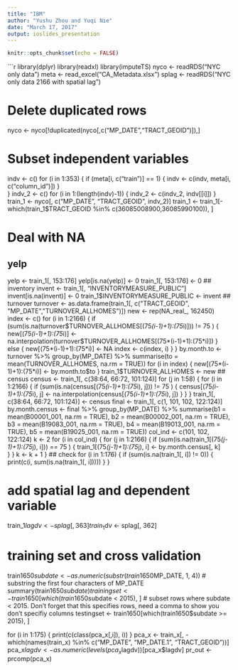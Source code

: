 ---
title: "IBM"
author: "Yushu Zhou and Yuqi Nie"
date: "March 17, 2017"
output: ioslides_presentation
---

```r
knitr::opts_chunk$set(echo = FALSE)
```

```r
library(dplyr)
library(readxl)
library(imputeTS)
nyco <- readRDS("NYC only data")
meta <- read_excel("CA_Metadata.xlsx")
splag <- readRDS("NYC only data 2166 with spatial lag")

# Delete duplicated rows
nyco <- nyco[!duplicated(nyco[,c("MP_DATE","TRACT_GEOID")]),]

# Subset independent variables
indv <- c()
for (i in 1:353) {
  if (meta[i, c("train")] == 1) {
    indv <- c(indv, meta[i, c("column_id")])
  }  
}
indv_2 <- c()
for (i in 1:(length(indv)-1)) {
  indv_2 <- c(indv_2, indv[[i]])
}
train_1 <- nyco[, c("MP_DATE", "TRACT_GEOID", indv_2)]
train_1 <- train_1[-which(train_1$TRACT_GEOID %in% c(36085008900,36085990100)), ]

# Deal with NA
## yelp
yelp <- train_1[, 153:176]
yelp[is.na(yelp)] <- 0
train_1[, 153:176] <- 0
## inventory
invent <- train_1[, "INVENTORYMEASURE_PUBLIC"]
invent[is.na(invent)] <- 0
train_1$INVENTORYMEASURE_PUBLIC <- invent
## turnover
turnover <- as.data.frame(train_1[, c("TRACT_GEOID", "MP_DATE","TURNOVER_ALLHOMES")])
new <- rep(NA_real_, 162450)
index <- c()
for (i in 1:2166) {
  if (sum(is.na(turnover$TURNOVER_ALLHOMES[(75*(i-1)+1):(75*i)])) != 75 ) {
    new[(75*(i-1)+1):(75*i)] <- na.interpolation(turnover$TURNOVER_ALLHOMES[(75*(i-1)+1):(75*i)])
  } else {
    new[(75*(i-1)+1):(75*i)] <- NA
    index <- c(index, i)
  }
}
by.month.to <- turnover %>%
  group_by(MP_DATE) %>%
  summarise(to = mean(TURNOVER_ALLHOMES, na.rm = TRUE))
for (i in index) {
  new[(75*(i-1)+1):(75*i)] <- by.month.to$to
}
train_1$TURNOVER_ALLHOMES <- new
## census
census <- train_1[, c(38:64, 66:72, 101:124)]
for (j in 1:58) {
  for (i in 1:2166) {
    if (sum(is.na(census[(75*(i-1)+1):(75*i), j])) != 75 ) {
      census[(75*(i-1)+1):(75*i), j] <- na.interpolation(census[(75*(i-1)+1):(75*i), j])
    } 
  }
}
train_1[, c(38:64, 66:72, 101:124)] <- census
final <- train_1[, c(1, 101, 102, 122:124)]
by.month.census <- final %>%
  group_by(MP_DATE) %>%
  summarise(b1 = mean(B00001_001, na.rm = TRUE), b2 = mean(B00002_001, na.rm = TRUE), 
            b3 = mean(B19083_001, na.rm = TRUE), b4 = mean(B19013_001, na.rm = TRUE),
            b5 = mean(B19025_001, na.rm = TRUE))
col_ind <- c(101, 102, 122:124)
k <- 2
for (i in col_ind) {
  for (j in 1:2166) {
    if (sum(is.na(train_1[(75*(j-1)+1):(75*j), i])) == 75 ) {
      train_1[(75*(j-1)+1):(75*j), i] <- by.month.census[, k]  
    }
  }
  k <- k + 1
}
## check
for (i in 1:176) {
  if (sum(is.na(train_1[, i]) != 0)) {
    print(c(i, sum(is.na(train_1[, i]))))
  }
}

# add spatial lag and dependent variable
train_1$lagdv <- splag[, 363]
train_1$dv <- splag[, 362]

# training set and cross validation
train1650$subdate <- as.numeric(substr(train1650$MP_DATE, 1, 4)) # substring the first four characters of MP_DATE
summary(train1650$subdate)
trainingset <- train1650[which(train1650$subdate < 2015), ] # subset rows where subdate < 2015. Don't forget that this specifies rows, need a comma to show you don't specifiy columns
testingset <- train1650[which(train1650$subdate >= 2015), ]

for (i in 1:175) {
  print(c(class(pca_x[,i]), i))
}
pca_x <- train_x[, -which(names(train_x) %in% c("MP_DATE", "MP_DATE.1", "TRACT_GEOID"))]
pca_x$lagdv <- as.numeric(levels(pca_x$lagdv))[pca_x$lagdv]
pr_out <- prcomp(pca_x) 
